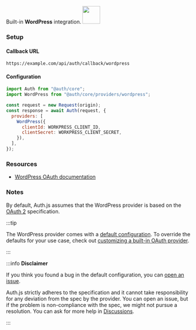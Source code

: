 <div
  style={{
    backgroundColor: "#000",
    display: "flex",
    justifyContent: "space-between",
    color: "#fff",
    padding: 16,
  }}
>
  <span>
    Built-in <b>WordPress</b> integration.
  </span>
  <a href="https://wordpress.com/">
    <img
      style={{ display: "block" }}
      src="/img/providers/wordpress.svg"
      height="48"
    />
  </a>
</div>

### Setup

#### Callback URL

```
https://example.com/api/auth/callback/wordpress
```

#### Configuration

```js
import Auth from "@auth/core";
import WordPress from "@auth/core/providers/wordpress";

const request = new Request(origin);
const response = await Auth(request, {
  providers: [
    WordPress({
      clientId: WORKPRESS_CLIENT_ID,
      clientSecret: WORKPRESS_CLIENT_SECRET,
    }),
  ],
});
```

### Resources

- [WordPress OAuth documentation](https://developer.wordpress.com/docs/oauth2/)

### Notes

By default, Auth.js assumes that the WordPress provider is
based on the [OAuth 2](https://www.rfc-editor.org/rfc/rfc6749.html) specification.

:::tip

The WordPress provider comes with a [default configuration](https://github.com/nextauthjs/next-auth/blob/main/packages/core/src/providers/wordpress.ts).
To override the defaults for your use case, check out [customizing a built-in OAuth provider](https://authjs.dev/guides/providers/custom-provider#override-default-options).

:::

:::info **Disclaimer**

If you think you found a bug in the default configuration, you can [open an issue](https://authjs.dev/new/provider-issue).

Auth.js strictly adheres to the specification and it cannot take responsibility for any deviation from
the spec by the provider. You can open an issue, but if the problem is non-compliance with the spec,
we might not pursue a resolution. You can ask for more help in [Discussions](https://authjs.dev/new/github-discussions).

:::
